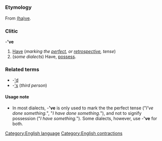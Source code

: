 =={{en}}==
===Etymology===
From [[have|(ha)ve]].
===Clitic===
-''''ve'''

#[[Have]] (''marking the [[perfect]], or [[retrospective]], tense'')
#(''some dialects'') Have, [[possess]].

===Related terms===
*-[['d]]
*-[['s]] (''third person'')

====Usage note====
*In most dialects, -''''ve''' is only used to mark the the perfect tense ("''I've done something.''", "''I have done something.''"), and not to signify possession ("''I have something.''"). Some dialects, however, use -''''ve''' for both.

[[Category:English language]]
[[Category:English contractions]]